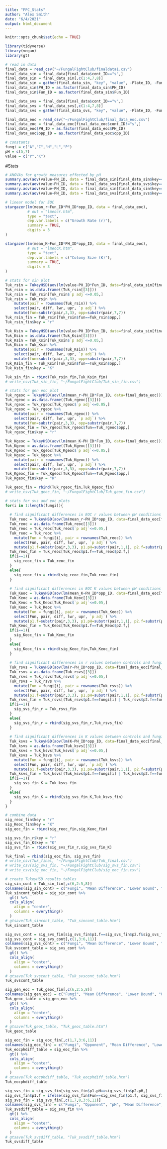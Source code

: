 ```yaml
---
title: "FFC_Stats"
author: "Alex Smith"
date: "6/4/2021"
output: html_document
---
```


```r
knitr::opts_chunk$set(echo = TRUE)

library(tidyverse)
library(vegan)
library(gt)

# read in data
final_data = read_csv("~/FungalFightClub/finaldata1.csv")
final_data_sin = final_data[final_data$cont_ID=="s",]
final_data_sin = final_data_sin[,c(1:4,7,8)]
final_data_sin = gather(final_data_sin, "key", "value", -Plate_ID, -Fun_ID, -cont_ID, -PH_ID)
final_data_sin$PH_ID = as.factor(final_data_sin$PH_ID)
final_data_sin$Fun_ID = as.factor(final_data_sin$Fun_ID)

final_data_svs = final_data[final_data$cont_ID=="v",]
final_data_svs = final_data_svs[,c(1:4,7,8)]
final_data_svs = gather(final_data_svs, "key", "value", -Plate_ID, -Fun_ID, -cont_ID, -PH_ID)

final_data_eoc = read_csv("~/FungalFightClub/final_data_eoc.csv")
final_data_eoc = final_data_eoc[final_data_eoc$cont_ID!="s",]
final_data_eoc$PH_ID = as.factor(final_data_eoc$PH_ID)
final_data_eoc$opp_ID = as.factor(final_data_eoc$opp_ID)

# constants
fungi = c("A","C","H","L","P")
pH = c(5,7)
value = c("r","K")
```

#Stats
```r
# ANOVAs for growth measures effected by pH
summary.aov(aov(value~PH_ID, data = final_data_sin[final_data_sin$key=="r",]))
summary.aov(aov(value~PH_ID, data = final_data_svs[final_data_svs$key=="r",]))
summary.aov(aov(value~PH_ID, data = final_data_sin[final_data_sin$key=="K",]))
summary.aov(aov(value~PH_ID, data = final_data_svs[final_data_svs$key=="K",]))

# linear model for EOC
stargazer(lm(mean_r~Fun_ID*PH_ID*opp_ID, data = final_data_eoc), 
          # out = "lmeocr.htm",
          type = "text",
          dep.var.labels = c("Growth Rate (r)"),
          summary = TRUE,
          digits = 3
)

stargazer(lm(mean_K~Fun_ID*PH_ID*opp_ID, data = final_data_eoc), 
          # out = "lmeocK.htm",
          type = "text",
          dep.var.labels = c("Colony Size (K)"),
          summary = TRUE,
          digits = 3
)

# stats for sin plot
Tuk_rsin = TukeyHSD(aov(lm(value~PH_ID*Fun_ID, data=final_data_sin[final_data_sin$key=="r",])))
Tuk_rsin = as.data.frame((Tuk_rsin[[3]]))
Tuk_rsin = Tuk_rsin[Tuk_rsin$`p adj`<=0.05,]
Tuk_rsin = Tuk_rsin %>% 
    mutate(pair = rownames(Tuk_rsin)) %>% 
    select(pair, diff, lwr, upr, `p adj`) %>% 
    mutate(fun=substr(pair,3,3), opp=substr(pair,7,7))
Tuk_rsin_fin = Tuk_rsin[Tuk_rsin$fun==Tuk_rsin$opp,]
Tuk_rsin_fin$key = "r"

Tuk_Ksin = TukeyHSD(aov(lm(value~PH_ID*Fun_ID, data=final_data_sin[final_data_sin$key=="K",])))
Tuk_Ksin = as.data.frame((Tuk_Ksin[[3]]))
Tuk_Ksin = Tuk_Ksin[Tuk_Ksin$`p adj`<=0.05,]
Tuk_Ksin = Tuk_Ksin %>% 
    mutate(pair = rownames(Tuk_Ksin)) %>% 
    select(pair, diff, lwr, upr, `p adj`) %>% 
    mutate(fun=substr(pair,3,3), opp=substr(pair,7,7))
Tuk_Ksin_fin = Tuk_Ksin[Tuk_Ksin$fun==Tuk_Ksin$opp,]
Tuk_Ksin_fin$key = "K"

Tuk_sin_fin = rbind(Tuk_rsin_fin,Tuk_Ksin_fin)
# write_csv(Tuk_sin_fin, "~/FungalFightClub/Tuk_sin_fin.csv")

# stats for gen eoc plot
Tuk_rgeoc = TukeyHSD(aov(lm(mean_r~PH_ID*Fun_ID, data=final_data_eoc)))
Tuk_rgeoc = as.data.frame((Tuk_rgeoc[[3]]))
Tuk_rgeoc = Tuk_rgeoc[Tuk_rgeoc$`p adj`<=0.05,]
Tuk_rgeoc = Tuk_rgeoc %>% 
    mutate(pair = rownames(Tuk_rgeoc)) %>% 
    select(pair, diff, lwr, upr, `p adj`) %>% 
    mutate(fun=substr(pair,3,3), opp=substr(pair,7,7))
Tuk_rgeoc_fin = Tuk_rgeoc[Tuk_rgeoc$fun==Tuk_rgeoc$opp,]
Tuk_rgeoc_fin$key = "r"

Tuk_Kgeoc = TukeyHSD(aov(lm(mean_K~PH_ID*Fun_ID, data=final_data_eoc)))
Tuk_Kgeoc = as.data.frame((Tuk_Kgeoc[[3]]))
Tuk_Kgeoc = Tuk_Kgeoc[Tuk_Kgeoc$`p adj`<=0.05,]
Tuk_Kgeoc = Tuk_Kgeoc %>% 
    mutate(pair = rownames(Tuk_Kgeoc)) %>% 
    select(pair, diff, lwr, upr, `p adj`) %>% 
    mutate(fun=substr(pair,3,3), opp=substr(pair,7,7))
Tuk_Kgeoc_fin = Tuk_Kgeoc[Tuk_Kgeoc$fun==Tuk_Kgeoc$opp,]
Tuk_Kgeoc_fin$key = "K"

Tuk_geoc_fin = rbind(Tuk_rgeoc_fin,Tuk_Kgeoc_fin)
# write_csv(Tuk_geoc_fin, "~/FungalFightClub/Tuk_geoc_fin.csv")

# stats for svs and eoc plots
for(i in 1:length(fungi)){
  
  # find significant differences in EOC r values between pH conditions
  Tuk_reoc = TukeyHSD(aov(lm(mean_r~PH_ID*opp_ID, data=final_data_eoc[final_data_eoc$Fun_ID==fungi[i],])))
  Tuk_reoc = as.data.frame(Tuk_reoc[[3]])
  Tuk_reoc = Tuk_reoc[Tuk_reoc$`p adj`<=0.05,]
  Tuk_reoc = Tuk_reoc %>% 
    mutate(Fun = fungi[i], pair = rownames(Tuk_reoc)) %>% 
    select(Fun, pair, diff, lwr, upr, `p adj`) %>% 
    mutate(p1.f=substr(pair,3,3), p1.pH=substr(pair,1,1), p2.f=substr(pair,7,7), p2.pH=substr(pair,5,5))
  Tuk_reoc_fin = Tuk_reoc[Tuk_reoc$p1.f==Tuk_reoc$p2.f,]
  if(i==1){
    sig_reoc_fin = Tuk_reoc_fin
  }
  else{
    sig_reoc_fin = rbind(sig_reoc_fin,Tuk_reoc_fin)
  }
  
  # find significant differences in EOC K values between pH conditions
  Tuk_Keoc = TukeyHSD(aov(lm(mean_K~PH_ID*opp_ID, data=final_data_eoc[final_data_eoc$Fun_ID==fungi[i],])))
  Tuk_Keoc = as.data.frame(Tuk_Keoc[[3]])
  Tuk_Keoc = Tuk_Keoc[Tuk_Keoc$`p adj`<=0.05,]
  Tuk_Keoc = Tuk_Keoc %>% 
    mutate(Fun = fungi[i], pair = rownames(Tuk_Keoc)) %>% 
    select(Fun, pair, diff, lwr, upr, `p adj`) %>% 
    mutate(p1.f=substr(pair,3,3), p1.pH=substr(pair,1,1), p2.f=substr(pair,7,7), p2.pH=substr(pair,5,5))
  Tuk_Keoc_fin = Tuk_Keoc[Tuk_Keoc$p1.f==Tuk_Keoc$p2.f,]
  if(i==1){
    sig_Keoc_fin = Tuk_Keoc_fin
  }
  else{
    sig_Keoc_fin = rbind(sig_Keoc_fin,Tuk_Keoc_fin)
  }
  
  # find significant differences in r values between controls and fungi in competition
  Tuk_rsvs = TukeyHSD(aov(lm(r~PH_ID*opp_ID, data=final_data_eoc[final_data_eoc$Fun_ID==fungi[i],])))
  Tuk_rsvs = as.data.frame(Tuk_rsvs[[3]])
  Tuk_rsvs = Tuk_rsvs[Tuk_rsvs$`p adj`<=0.05,]
  Tuk_rsvs = Tuk_rsvs %>% 
    mutate(Fun = fungi[i], pair = rownames(Tuk_rsvs)) %>% 
    select(Fun, pair, diff, lwr, upr, `p adj`) %>% 
    mutate(p1.f=substr(pair,3,3), p1.pH=substr(pair,1,1), p2.f=substr(pair,7,7), p2.pH=substr(pair,5,5))
  Tuk_rsvs_fin = Tuk_rsvs[(Tuk_rsvs$p1.f==fungi[i] | Tuk_rsvs$p2.f==fungi[i]),]
  if(i==1){
    sig_svs_fin_r = Tuk_rsvs_fin
  }
  else{
    sig_svs_fin_r = rbind(sig_svs_fin_r,Tuk_rsvs_fin)
  }
  
  # find significant differences in K values between controls and fungi in competition
  Tuk_ksvs = TukeyHSD(aov(lm(K~PH_ID*opp_ID, data=final_data_eoc[final_data_eoc$Fun_ID==fungi[i],])))
  Tuk_ksvs = as.data.frame(Tuk_ksvs[[3]])
  Tuk_ksvs = Tuk_ksvs[Tuk_ksvs$`p adj`<=0.05,]
  Tuk_ksvs = Tuk_ksvs %>% 
    mutate(Fun = fungi[i], pair = rownames(Tuk_ksvs)) %>% 
    select(Fun, pair, diff, lwr, upr, `p adj`) %>% 
    mutate(p1.f=substr(pair,3,3), p1.pH=substr(pair,1,1), p2.f=substr(pair,7,7), p2.pH=substr(pair,5,5))
  Tuk_ksvs_fin = Tuk_ksvs[(Tuk_ksvs$p1.f==fungi[i] | Tuk_ksvs$p2.f==fungi[i]),]
  if(i==1){
    sig_svs_fin_K = Tuk_ksvs_fin
  }
  else{
    sig_svs_fin_K = rbind(sig_svs_fin_K,Tuk_ksvs_fin)
  }
}

# combine data
sig_reoc_fin$key = "r"
sig_Keoc_fin$key = "K"
sig_eoc_fin = rbind(sig_reoc_fin,sig_Keoc_fin)

sig_svs_fin_r$key = "r"
sig_svs_fin_K$key = "K"
sig_svs_fin = rbind(sig_svs_fin_r,sig_svs_fin_K)

Tuk_final = rbind(sig_eoc_fin, sig_svs_fin)
# write_csv(Tuk_final, "~/FungalFightClub/Tuk_final.csv")
# write_csv(sig_svs_fin, "~/FungalFightClub/sig_svs_fin.csv")
# write_csv(sig_eoc_fin, "~/FungalFightClub/sig_eoc_fin.csv")

# create TukeyHSD results tables
sig_sin_cont = Tuk_sin_fin[,c(6,2:5,8)]
colnames(sig_sin_cont) = c("Fungi", "Mean Difference", "Lower Bound", "Upper Bound", "Significance", "Growth Measure")
Tuk_sincont_table = sig_sin_cont %>% 
  gt() %>% 
  cols_align(
    align = "center",
    columns = everything()
  )
# gtsave(Tuk_sincont_table, "Tuk_sincont_table.htm")
Tuk_sincont_table

sig_svs_cont = sig_svs_fin[sig_svs_fin$p1.f==sig_svs_fin$p2.f&sig_svs_fin$p2.f==sig_svs_fin$Fun,]
sig_svs_cont = sig_svs_cont[,c(1,3:6,11)]
colnames(sig_svs_cont) = c("Fungi", "Mean Difference", "Lower Bound", "Upper Bound", "Significance", "Growth Measure")
Tuk_svscont_table = sig_svs_cont %>% 
  gt() %>% 
  cols_align(
    align = "center",
    columns = everything()
  )
# gtsave(Tuk_svscont_table, "Tuk_svscont_table.htm")
Tuk_svscont_table

sig_gen_eoc = Tuk_geoc_fin[,c(6,2:5,8)]
colnames(sig_gen_eoc) = c("Fungi", "Mean Difference", "Lower Bound", "Upper Bound", "Significance", "Growth Measure")
Tuk_geoc_table = sig_gen_eoc %>% 
  gt() %>% 
  cols_align(
    align = "center",
    columns = everything()
  )
# gtsave(Tuk_geoc_table, "Tuk_geoc_table.htm")
Tuk_geoc_table

sig_eoc_fin = sig_eoc_fin[,c(1,7,3:6,11)]
colnames(sig_eoc_fin) = c("Fungi", "Opponent", "Mean Difference", "Lower Bound", "Upper Bound", "Significance", "Growth Measure")
Tuk_eocphdiff_table = sig_eoc_fin %>% 
  gt() %>% 
  cols_align(
    align = "center",
    columns = everything()
  )
# gtsave(Tuk_eocphdiff_table, "Tuk_eocphdiff_table.htm")
Tuk_eocphdiff_table

sig_svs_fin = sig_svs_fin[sig_svs_fin$p1.pH==sig_svs_fin$p2.pH,]
sig_svs_fin$p1.f = ifelse(sig_svs_fin$Fun==sig_svs_fin$p1.f, sig_svs_fin$p2.f, sig_svs_fin$p1.f)
sig_svs_fin = sig_svs_fin[,c(1,7,8,3:6,11)]
colnames(sig_svs_fin) = c("Fungi", "Opponent", "pH", "Mean Difference", "Lower Bound", "Upper Bound", "Significance", "Growth Measure")
Tuk_svsdiff_table = sig_svs_fin %>% 
  gt() %>% 
  cols_align(
    align = "center",
    columns = everything()
  )
# gtsave(Tuk_svsdiff_table, "Tuk_svsdiff_table.htm")
Tuk_svsdiff_table
```
